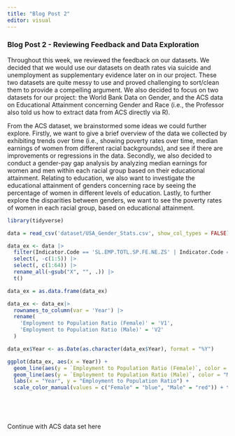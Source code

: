 ```yaml
---
title: "Blog Post 2"
editor: visual
---
```


### Blog Post 2 - Reviewing Feedback and Data Exploration 

Throughout this week, we reviewed the feedback on our datasets. We decided that we would use our datasets on death rates via suicide and unemployment as supplementary evidence later on in our project. These two datasets are quite messy to use and proved challenging to sort/clean them to provide a compelling argument. We also decided to focus on two datasets for our project: the World Bank Data on Gender, and the ACS data on Educational Attainment concerning Gender and Race (i.e., the Professor also told us how to extract data from ACS directly via R). 

From the ACS dataset, we brainstormed some ideas we could further explore. Firstly, we want to give a brief overview of the data we collected by exhibiting trends over time (i.e., showing poverty rates over time, median earnings of women from different racial backgrounds), and see if there are improvements or regressions in the data. Secondly, we also decided to conduct a gender-pay gap analysis by analyzing median earnings for women and men within each racial group based on their educational attainment. Relating to education, we also want to investigate the educational attainment of genders concerning race by seeing the percentage of women in different levels of education. Lastly, to further explore the disparities between genders, we want to see the poverty rates of women in each racial group, based on educational attainment.

```r
library(tidyverse)
```


```r
data = read_csv('dataset/USA_Gender_Stats.csv', show_col_types = FALSE)

data_ex <- data |>
  filter(Indicator.Code == 'SL.EMP.TOTL.SP.FE.NE.ZS' | Indicator.Code == 'SL.EMP.TOTL.SP.MA.NE.ZS') |>
  select(, -c(1:5)) |> 
  select(, c(1:64)) |>
  rename_all(~gsub("X", "", .)) |>
  t()

data_ex = as.data.frame(data_ex)

data_ex <- data_ex|>
  rownames_to_column(var = 'Year') |>
  rename(
    'Employment to Population Ratio (Female)' = 'V1',
    'Employment to Population Ratio (Male)' = 'V2'
  )

data_ex$Year <- as.Date(as.character(data_ex$Year), format = "%Y")

ggplot(data_ex, aes(x = Year)) +
  geom_line(aes(y = `Employment to Population Ratio (Female)`, color = "Female")) +
  geom_line(aes(y = `Employment to Population Ratio (Male)`, color = "Male")) +
  labs(x = "Year", y = "Employment to Population Ratio") +
  scale_color_manual(values = c("Female" = "blue", "Male" = "red")) + theme(legend.title = element_blank())


  
  
```

Continue with ACS data set here
